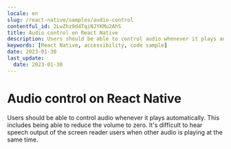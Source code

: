```yaml
---
locale: en
slug: /react-native/samples/audio-control
contentful_id: 2LwZhz9d4TqiNJYKMu2AhS
title: Audio control on React Native
description: Users should be able to control audio whenever it plays automatically.
keywords: [React Native, accessibility, code sample]
date: 2023-01-30
last_update:
  date: 2023-01-30
---
```


# Audio control on React Native

Users should be able to control audio whenever it plays automatically. This includes being able to reduce the volume to zero. It's difficult to hear speech output of the screen reader users when other audio is playing at the same time.

<CodeSample id="media-audio-control" platform="react-native" locale="en"/>

